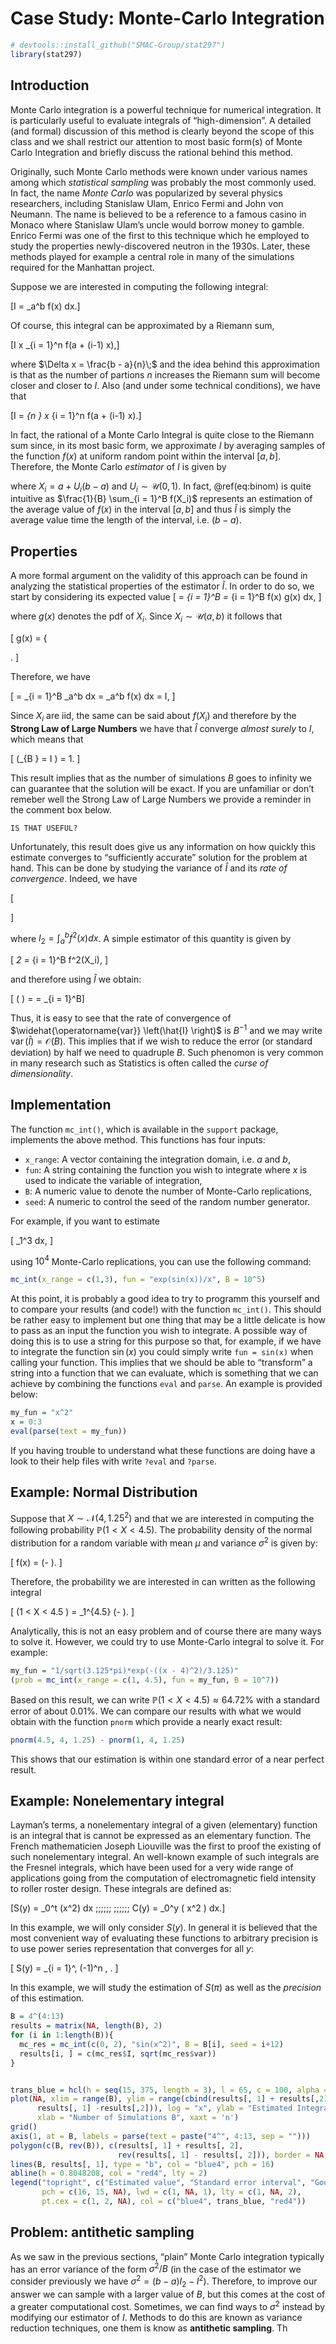 # Case Study: Monte-Carlo Integration

```r
# devtools::install_github("SMAC-Group/stat297")
library(stat297)
```

## Introduction
Monte Carlo integration is a powerful technique for numerical integration. It is particularly useful to evaluate integrals of "high-dimension". A detailed (and formal) discussion of this method is clearly beyond the scope of this class and we shall restrict our attention to most basic form(s) of Monte Carlo Integration and briefly discuss the rational behind this method.

Originally, such Monte Carlo methods were known under various names among which *statistical sampling* was probably the most commonly used. In fact, the name *Monte Carlo* was popularized by several physics researchers, including Stanislaw Ulam, Enrico Fermi and John von Neumann. The name is believed to be a reference to a famous casino in Monaco where Stanislaw Ulam’s uncle would borrow money to gamble. Enrico Fermi was one of the first to this technique which he employed to study the properties newly-discovered neutron in the 1930s. Later, these methods played for example a central role in many of the simulations required for the Manhattan project.

Suppose we are interested in computing the following integral: 

\[I = \int_a^b f(x) dx.\]

Of course, this integral can be approximated by a Riemann sum,

\[I \approx \Delta x \sum_{i = 1}^n f(a + (i-1) \Delta x),\]

where $\Delta x = \frac{b - a}{n}\;$ and the idea behind this approximation is that as the number of partions $n$ increases the Riemann sum will become closer and closer to $I$. Also (and under some technical conditions), we have that

\[I = \lim_{n \to \infty} \Delta x \sum_{i = 1}^n f(a + (i-1) \Delta x).\]

In fact, the rational of a Monte Carlo Integral is quite close to the Riemann sum since, in its most basic form, we approximate $I$ by averaging samples of the function $f(x)$ at uniform random point within the interval $[a, b]$. Therefore, the Monte Carlo *estimator* of $I$ is given by

\begin{equation} 
\hat{I} = \frac{b - a}{B} \sum_{i = 1}^B f(X_i), 
 (\#eq:binom)
\end{equation}

where $X_i = a + U_i (b - a)$ and $U_i \sim \mathcal{U}(0,1)$. In fact, \@ref(eq:binom) is quite intuitive as $\frac{1}{B} \sum_{i = 1}^B f(X_i)$ represents an estimation of the average value of $f(x)$ in the interval $[a, b]$ and thus $\hat{I}$ is simply the average value time the length of the interval, i.e. $(b-a)$.

## Properties

A more formal argument on the validity of this approach can be found in analyzing the statistical properties of the estimator $\hat{I}$. In order to do so, we start by considering its expected value
\[
\mathbb{E}\left[ \hat{I} \right] = \frac{b - a}{B} \sum_{i = 1}^B \mathbb{E}\left[ f(X_i)  \right]
= \frac{b - a}{B} \sum_{i = 1}^B \int f(x) g(x) dx, 
\]

where $g(x)$ denotes the pdf of $X_i$. Since $X_i \sim \mathcal{U}(a, b)$ it follows that

\[
g(x) = \left\{
	\begin{array}{ll}
		\frac{1}{b - a}  & \mbox{if } x \in [a, b] \\
		0 & \mbox{if } x \not\in [a, b]
	\end{array}
\right.
\]

Therefore, we have

\[
\mathbb{E}\left[ \hat{I} \right] = \frac{b - a}{B} \sum_{i = 1}^B \int_a^b \frac{f(x)}{b-a} dx = \int_a^b f(x) dx = I, 
\]

Since $X_i$ are iid, the same can be said about $f(X_i)$ and therefore by the **Strong Law of Large Numbers** we have that $\hat{I}$ converge *almost surely* to $I$, which means that

\[
\mathbb{P}\left(\lim_{B \to \infty} \hat{I} = I    \right) = 1.
\]

This result implies that as the number of simulations $B$ goes to infinity we can guarantee that the solution will be exact. If you are unfamiliar or don't remeber well the Strong Law of Large Numbers we provide a reminder in the comment box below.

```block2
IS THAT USEFUL?
```

Unfortunately, this result does give us any information on how quickly this estimate converges to "sufficiently accurate" solution for the problem at hand. This can be done by studying the variance of $\hat{I}$ and its *rate of convergence*. Indeed, we have

\[
\begin{aligned}
\operatorname{var} \left( \hat{I} \right) &= \left(\frac{b - a}{B}\right)^2  \sum_{i = 1}^B \left\{\mathbb{E}\left[f^2(X_i)\right] - \mathbb{E}^2\left[f(X_i)\right]\right\}\\
&= \frac{1}{B^2} \sum_{i = 1}^B \left\{(b-a) \int_a^b f^2(x) dx - \left(\int_a^b f(x) dx \right)^2 \right\}\\
&= \frac{(b-a) I_2 - I^2}{B}
\end{aligned}
\]

where $I_2 = \int_a^b f^2(x) dx$. A simple estimator of this quantity is given by

\[
\hat{I}_2 = \frac{b - a}{B} \sum_{i = 1}^B f^2(X_i),
\]

and therefore using $\hat{I}$ we obtain:

\[
\widehat{\operatorname{var}} \left(\hat{I} \right) = \frac{(b-a) \hat{I}_2 - \hat{I}^2}{B} = \frac{b - a}{B^2} \sum_{i = 1}^B\left[ (b - a )f^2(X_i) - f(X_i)\right]
\]

Thus, it is easy to see that the rate of convergence of $\widehat{\operatorname{var}} \left(\hat{I} \right)$ is $B^{-1}$ and we may write ${\operatorname{var}} \left(\hat{I} \right) = \mathcal{O}(B)$. This implies that if we wish to reduce the error (or standard deviation) by half we need to quadruple $B$. Such phenomon is very common in many research such as Statistics is often called the *curse of dimensionality*.

## Implementation

The function `mc_int()`, which is available in the `support` package, implements the above method. This functions has four inputs:

- `x_range`: A vector containing the integration domain, i.e. $a$ and $b$,
- `fun`: A string containing the function you wish to integrate where $x$ is used to indicate the variable of integration,
- `B`: A numeric value to denote the number of Monte-Carlo replications,
- `seed`: A numeric to control the seed of the random number generator.

For example, if you want to estimate 

\[
\int_1^3 \frac{\exp\left(\sin(x)\right)}{x} dx,
\]

using $10^4$ Monte-Carlo replications, you can use the following command:

```r
mc_int(x_range = c(1,3), fun = "exp(sin(x))/x", B = 10^5)
```

At this point, it is probably a good idea to try to programm this yourself and to compare your results (and code!) with the function `mc_int()`. This should be rather easy to implement but one thing that may be a little delicate is how to pass as an input the function you wish to integrate. A possible way of doing this is to use a string for this purpose so that, for example, if we have to integrate the function $\sin(x)$ you could simply write `fun = sin(x)` when calling your function. This implies that we should be able to "transform" a string into a function that we can evaluate, which is something that we can achieve by combining the functions `eval` and `parse`. An example is provided below:

```r
my_fun = "x^2"
x = 0:3
eval(parse(text = my_fun))
```

If you having trouble to understand what these functions are doing have a look to their help files with write `?eval` and `?parse`.

## Example: Normal Distribution

Suppose that $X \sim \mathcal{N}(4, 1.25^2)$ and that we are interested in computing the following probability $\mathbb{P}\left(1 < X < 4.5 \right)$. The probability density of the normal distribution for a random variable with mean $\mu$ and variance $\sigma^2$ is given by:

\[
f(x) = \frac{1}{\sqrt{2 \pi \sigma^2}} \exp \left(- \frac{\left(x - \mu\right)^2}{2 \sigma^2}\right).
\]

Therefore, the probability we are interested in can written as the following integral

\[
\mathbb{P}\left(1 < X < 4.5 \right) = \int_1^{4.5} \frac{1}{\sqrt{3.125 \pi}} \exp \left(- \frac{\left(x - 4\right)^2}{3.125}\right).
\]

Analytically, this is not an easy problem and of course there are many ways to solve it. However, we could try to use Monte-Carlo integral to solve it. For example:


```r
my_fun = "1/sqrt(3.125*pi)*exp(-((x - 4)^2)/3.125)"
(prob = mc_int(x_range = c(1, 4.5), fun = my_fun, B = 10^7))
```

Based on this result, we can write $\mathbb{P}\left(1 < X < 4.5 \right) \approx 64.72 \%$ with a standard error of about 0.01\%. We can compare our results with what we would obtain with the function `pnorm` which provide a nearly exact result:

```r
pnorm(4.5, 4, 1.25) - pnorm(1, 4, 1.25)
```

This shows that our estimation is within one standard error of a near perfect result. 

## Example: Nonelementary integral

Layman's terms, a nonelementary integral of a given (elementary) function is an integral that is cannot be expressed as an elementary function. The French mathematicien Joseph Liouville was the first to proof the existing of such nonelementary integral. An well-known example of such integrals are the Fresnel integrals, which have been used for a very wide range of applications going from the computation of electromagnetic field intensity to roller roster design. These integrals are defined as:

\[S(y) = \int_0^t \sin\left(x^2\right) dx \;\;\;\;\;\; \text{and}  \;\;\;\;\;\; 
C(y) = \int_0^y \cos \left( x^2 \right) dx.\]

In this example, we will only consider $S(y)$. In general it is believed that the most convenient way of evaluating these functions to arbitrary precision is to use power series representation that converges for all $y$:

\[
S(y) = \sum_{i = 1}^\infty \, \left(-1\right)^n \, \frac{y^{4i + 1}}{\left(2i + 1\right) \, !\left(4i + 3\right)}.
\]

In this example, we will study the estimation of $S(\pi)$ as well as the *precision* of this estimation. 


```r
B = 4^(4:13)
results = matrix(NA, length(B), 2)
for (i in 1:length(B)){
  mc_res = mc_int(c(0, 2), "sin(x^2)", B = B[i], seed = i+12)
  results[i, ] = c(mc_res$I, sqrt(mc_res$var))
}


trans_blue = hcl(h = seq(15, 375, length = 3), l = 65, c = 100, alpha = 0.15)[2]
plot(NA, xlim = range(B), ylim = range(cbind(results[, 1] + results[,2], 
      results[, 1] -results[,2])), log = "x", ylab = "Estimated Integral",
      xlab = "Number of Simulations B", xaxt = 'n')
grid()
axis(1, at = B, labels = parse(text = paste("4^", 4:13, sep = "")))
polygon(c(B, rev(B)), c(results[, 1] + results[, 2], 
                        rev(results[, 1] - results[, 2])), border = NA, col = trans_blue)
lines(B, results[, 1], type = "b", col = "blue4", pch = 16)
abline(h = 0.8048208, col = "red4", lty = 2)
legend("topright", c("Estimated value", "Standard error interval", "Good approximation (MatLab)"), bty = "n",
       pch = c(16, 15, NA), lwd = c(1, NA, 1), lty = c(1, NA, 2), 
       pt.cex = c(1, 2, NA), col = c("blue4", trans_blue, "red4"))
```

## Problem: antithetic sampling

As we saw in the previous sections, "plain" Monte Carlo integration typically has an error variance of the form $\sigma^2/B$ (in the case of the estimator we consider previously we have $\sigma^2 = (b-a)I_2 - I^2$). Therefore, to improve our answer we can sample with a larger value of $B$, but this comes at the cost of a greater computational cost. Sometimes, we can find ways to $\sigma^2$ instead by modifying our estimator of $I$. Methods to do this are known as variance reduction techniques, one them is know as **antithetic sampling**. Th
